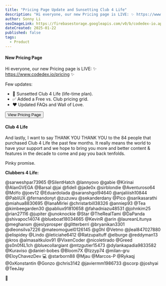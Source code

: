 ```yaml
---
title: "Pricing Page Update and Sunsetting Club 4 Life"
description: "Hi everyone, our new Pricing page is LIVE: ✨ https://www.codedex.io/pricing ✨"
author: Sonny Li
seoImageLink: https://firebasestorage.googleapis.com/v0/b/codedex-io.appspot.com/o/blogs%2F30-nites-of-code%2Fbanner.gif?alt=media&token=4e2f7873-a806-4b96-beaa-3b270796d187
dateCreated: 2025-01-22
published: false
tags:
  - Product
---
```


#### New Pricing Page

Hi everyone, our new Pricing page is LIVE: ✨ https://www.codedex.io/pricing ✨

Few updates:
- 🌅 Sunsetted Club 4 Life (life-time plan).
- ✅ Added a Free vs. Club pricing grid.
- ❤️ Updated FAQs and Wall of Love.

<div style={{ display: "flex", justifyContent: "center", marginBottom: "1.2rem", transform: "scale(.9)" }}>
  <a href="https://www.codedex.io/pricing" style={{ all: "unset" }} target="_blank" and rel="noopener noreferrer"><Button variant="yellow">View Pricing Page</Button></a>
</div>

#### Club 4 Life

And lastly, I want to say THANK YOU THANK YOU to the 84 people that purchased Club 4 Life the past few months. It really means the world to have your support and we hope to bring you more and better content & features in the decade to come and pay you back tenfolds. 

Pinky promise.

**Clubbers 4 Life:**

@sarweshpar73965 @SilentHatch @lannyovo @gabie @Kirinai @AlanGVEGA @Barsal @jai @fidell @jade0x @sirblondie @Aventuroso64 @MoYo @joev12 @EduardoIada @saranshgol94640 @anjaliiish10844 @PabliUX @fernandonyt @zuzuwu @sekanderdany @Pico @sarikasarathi @miahua8830695 @IanaMirlei @christarbill38326 @anniep93 @Tea @kimbeegarden30 @pabliux91810658 @fahadniazu48531 @johnkim25 @rian27116 @jupiter @unoknockie @Star @TheRealTami @DaPanda @shivapoc14074 @blueboat18034665 @KevinR @arin @laureanLitunya @meghansm @jeslyprosper @glitterberri @bryanikan3301 @dleonsilva7226 @mateomoguel0126145 @g0hl @Vetmo @jleal847027880 @elispidey @Lindo @leticiahe6412 @Ratzupaltuff @elburge @reddyman13 @kros @almasaitkulov91 @VixenCoder @nicoletirado @Greed @s0n0f4L1ch @bluecollargiant @mtzgutier15473 @dylankapadia9833582 @Kuraviso @daniel-bobes @Bloom7X @Izzyp74 @milan-gru @EloyChavezDev 💻 @starborn88 @Mjau @Marcos-P @Rykaqj @0xKonstantin @Gonzo @chris3142 @javiermm1986733 @scorp @joshyai @TeeJay

🙏
